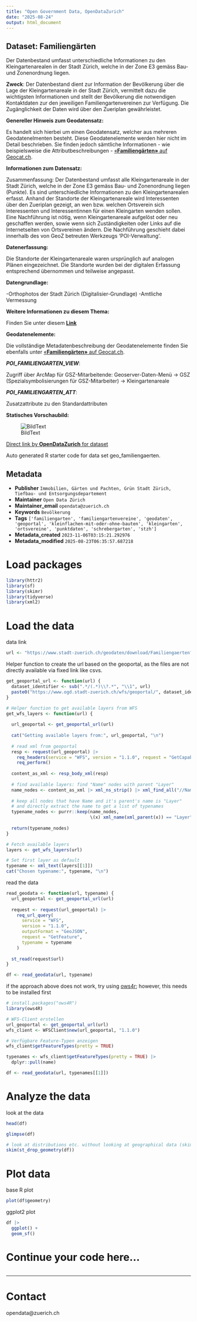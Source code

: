 ```yaml
---
title: "Open Government Data, OpenDataZurich"
date: "2025-08-24"
output: html_document
---
```


## Dataset: Familiengärten

Der Datenbestand umfasst unterschiedliche Informationen zu den Kleingartenarealen in der Stadt Zürich, welche in der Zone E3 gemäss Bau- und Zonenordnung liegen.  

**Zweck**: Der Datenbestand dient zur Information der Bevölkerung über die Lage der Kleingartenareale in der Stadt Zürich, vermittelt dazu die wichtigsten Informationen und stellt der Bevölkerung die notwendigen Kontaktdaten zur den jeweiligen Familiengartenvereinen zur Verfügung. Die Zugänglichkeit der Daten wird über den Zueriplan gewährleistet.

**Genereller Hinweis zum Geodatensatz:**

Es handelt sich hierbei um einen Geodatensatz, welcher aus mehreren Geodatenelmenten besteht. Diese Geodatenelemente werden hier nicht im Detail beschrieben. Sie finden jedoch sämtliche Informationen - wie beispielsweise die Attributbeschreibungen - [«**Familiengärten»** auf Geocat.ch](https://www.geocat.ch/geonetwork/srv/ger/catalog.search#/metadata/c8259661-0845-4ad3-8010-7b857258abe2).
			   

**Informationen zum Datensatz:**

Zusammenfassung: 
Der Datenbestand umfasst alle Kleingartenareale in der Stadt Zürich, welche in der Zone E3 gemäss Bau- und Zonenordnung liegen (Punkte). Es sind unterschiedliche Informationen zu den Kleingartenarealen erfasst. 
Anhand der Standorte der Kleingartenareale wird Interessenten über den Zueriplan gezeigt, an wen bzw. welchen Ortsverein sich Interessenten und Interessentinnen für einen Kleingarten wenden sollen. 
Eine Nachführung ist nötig, wenn Kleingartenareale aufgelöst oder neu geschaffen werden, sowie wenn sich Zuständigkeiten oder Links auf die Internetseiten von Ortsvereinen ändern. 
Die Nachführung geschieht dabei innerhalb des von GeoZ betreuten Werkzeugs 'POI-Verwaltung'. 

**Datenerfassung:**

Die Standorte der Kleingartenareale waren ursprünglich auf analogen Plänen eingezeichnet. Die Standorte wurden bei der digitalen Erfassung entsprechend übernommen und teilweise angepasst.

**Datengrundlage:**

-Orthophotos der Stadt Zürich (Digitalisier-Grundlage)
-Amtliche Vermessung

**Weitere Informationen zu diesem Thema:**

Finden Sie unter diesem [**Link**](http://www.stadt-zue-rich.ch/content/ted/de/index/gsz/planung_u_bau/konzepte_und_leitbilder/kleingartenareale_familiengaerten.html)

**Geodatenelemente:**

Die vollständige Metadatenbeschreibung der Geodatenelemente finden Sie ebenfalls unter [«**Familiengärten»** auf Geocat.ch](https://www.geocat.ch/geonetwork/srv/ger/md.viewer#/full_view/c8259661-0845-4ad3-8010-7b857258abe2).

***POI_FAMILIENGARTEN_VIEW***: 

Zugriff über ArcMap für GSZ-Mitarbeitende: Geoserver-Daten-Menü -&gt; GSZ (Spezialsymbolisierungen für GSZ-Mitarbeiter) -&gt; Kleingartenareale


***POI_FAMILIENGARTEN_ATT***: 

Zusatzattribute zu den Standardattributen




**Statisches Vorschaubild:**

![BildText](https://www.gis.stadt-zuerich.ch/zueriplan_docs/geocat/c8259661-0845-4ad3-8010-7b857258abe2.png)



[Direct link by **OpenDataZurich** for dataset](https://data.stadt-zuerich.ch/dataset/geo_familiengaerten)

Auto generated R starter code for data set geo_familiengaerten.

## Metadata

- **Publisher** `Immobilien, Gärten und Pachten, Grün Stadt Zürich, Tiefbau- und Entsorgungsdepartement`
- **Maintainer** `Open Data Zürich`
- **Maintainer_email** `opendata@zuerich.ch`
- **Keywords** `Bevölk­erung`
- **Tags** `['familiengarten', 'familiengartenvereine', 'geodaten', 'geoportal', 'kleinflachen-mit-oder-ohne-bauten', 'kleingarten', 'ortsvereine', 'punktdaten', 'schrebergarten', 'stzh']`
- **Metadata_created** `2023-11-06T03:15:21.292976`
- **Metadata_modified** `2025-08-23T06:35:57.687218`


# Load packages

```r
library(httr2)
library(sf)
library(skimr)
library(tidyverse)
library(xml2)
```

# Load the data

data link
```r
url <- "https://www.stadt-zuerich.ch/geodaten/download/Familiengaerten?format=geojson_link"
```


Helper function to create the url based on the geoportal, as the files are not directly available via fixed link like csvs.
```r
get_geoportal_url <- function(url) {
  dataset_identifier <- sub(".*/(.*)\\?.*", "\\1", url)
  paste0("https://www.ogd.stadt-zuerich.ch/wfs/geoportal/", dataset_identifier)
}
```

```r
# Helper function to get available layers from WFS
get_wfs_layers <- function(url) {
  
  url_geoportal <- get_geoportal_url(url)
  
  cat("Getting available layers from:", url_geoportal, "\n")
  
  # read xml from geoportal
  resp <- request(url_geoportal) |> 
    req_headers(service = "WFS", version = "1.1.0", request = "GetCapabilities") |> 
    req_perform()
  
  content_as_xml <- resp_body_xml(resp)
  
  # find available layers: find "Name" nodes with parent "Layer"
  name_nodes <- content_as_xml |> xml_ns_strip() |> xml_find_all("//Name")
  
  # keep all nodes that have Name and it's parent's name is "Layer"
  # and directly extract the name to get a list of typenames
  typename_nodes <- purrr::keep(name_nodes,
                                \(x) xml_name(xml_parent(x)) == "Layer")
  
  return(typename_nodes)
}

# Fetch available layers
layers <- get_wfs_layers(url)

# Set first layer as default
typename <- xml_text(layers[[1]])
cat("Chosen typename:", typename, "\n")
```

read the data
```r
read_geodata <- function(url, typename) {
  url_geoportal <- get_geoportal_url(url)
  
  request <- request(url_geoportal) |>
    req_url_query(
      service = "WFS",
      version = "1.1.0",
      outputFormat = "GeoJSON",
      request = "GetFeature",
      typename = typename
    )
  
  st_read(request$url)
}

df <- read_geodata(url, typename)
```

if the approach above does not work, try using [ows4r](https://eblondel.github.io/ows4R/); however, this needs to be installed first
```r
# install.packages("ows4R")
library(ows4R)

# WFS-Client erstellen
url_geoportal <- get_geoportal_url(url)
wfs_client <- WFSClient$new(url_geoportal, "1.1.0")

# Verfügbare Feature-Typen anzeigen
wfs_client$getFeatureTypes(pretty = TRUE)

typenames <- wfs_client$getFeatureTypes(pretty = TRUE) |> 
  dplyr::pull(name)

df <- read_geodata(url, typenames[[1]])
```

# Analyze the data

look at the data
```r
head(df)
```

```r
glimpse(df)
```

```r
# look at distributions etc. without looking at geographical data (skim cannot deal with geometries)
skim(st_drop_geometry(df))
```

# Plot data

base R plot
```r
plot(df$geometry)
```

ggplot2 plot
```r
df |>
  ggplot() +
  geom_sf()
```

# Continue your code here...

```r

```

------------------------------------------------------------------------

# Contact

opendata@zuerich.ch
